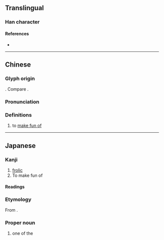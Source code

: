 {{also|嬲}}
{{character info/new}}
==Translingual==

===Han character===
{{Han char|rn=38|rad=女|as=10|sn=13|four=44440|canj=VWSV|ids=⿲女男女}}

====References====
* {{Han ref|kx=0269.170|dkj=06626|dj=0537.010|hdz=21071.180|uh=5AD0|ud=23248}}

----

==Chinese==
{{zh-forms|alt=娚}}

===Glyph origin===
{{Han etym}}
{{Han compound|女|男|女|t1=woman|t2=man|t3=woman}}. Compare {{zh-l|*嬲}}.

===Pronunciation===
{{zh-pron
|m=nǎo
|c=nat1
|cat=v
}}

===Definitions===
{{zh-hanzi}}

# to [[make fun of]]

----

==Japanese==

===Kanji===
{{ja-kanji|grade=9|rs=女10}}

# [[frolic]]
#To make fun of

====Readings====
{{rfv-pronunciation|ja}}
{{ja-readings
|goon=のう
|kanon=どう
<!--|on=じょう-->
|kun=なぶ-る
}}

===Etymology===
<div style="float:right;">
{{wp|lang=ja}}
{{wp|Uwanari}}
</div>
{{ja-kanjitab|うわなり|yomi=irr|sort=}}

From {{m|ja|後妻|tr=uwanari||[[concubine]], [[second]] [[wife]]}}.

===Proper noun===
{{ja-pos|proper|うわなり|hhira=うはなり}}

# one of the {{w|Kabuki Jūhachiban|Eighteen Best Kabuki Plays}}
